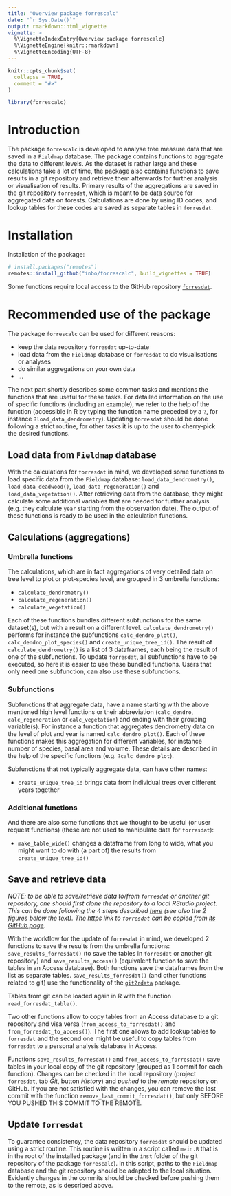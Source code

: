 ```yaml
---
title: "Overview package forrescalc"
date: "`r Sys.Date()`"
output: rmarkdown::html_vignette
vignette: >
  %\VignetteIndexEntry{Overview package forrescalc}
  %\VignetteEngine{knitr::rmarkdown}
  %\VignetteEncoding{UTF-8}
---
```


```r
knitr::opts_chunk$set(
  collapse = TRUE,
  comment = "#>"
)
```

```r
library(forrescalc)
```

# Introduction

The package `forrescalc` is developed to analyse tree measure data that are saved in a `Fieldmap` database. The package contains functions to aggregate the data to different levels. As the dataset is rather large and these calculations take a lot of time, the package also contains functions to save results in a git repository and retrieve them afterwards for further analysis or visualisation of results. Primary results of the aggregations are saved in the git repository `forresdat`, which is meant to be data source for aggregated data on forests. Calculations are done by using ID codes, and lookup tables for these codes are saved as separate tables in `forresdat`.

# Installation

Installation of the package:

```r
# install.packages("remotes")
remotes::install_github("inbo/forrescalc", build_vignettes = TRUE)
```

Some functions require local access to the GitHub repository [`forresdat`](https://github.com/inbo/forresdat).

# Recommended use of the package

The package `forrescalc` can be used for different reasons:

- keep the data repository `forresdat` up-to-date
- load data from the `Fieldmap` database or `forresdat` to do visualisations or analyses
- do similar aggregations on your own data
- ...

The next part shortly describes some common tasks and mentions the functions that are useful for these tasks. For detailed information on the use of specific functions (including an example), we refer to the help of the function (accessible in R by typing the function name preceded by a `?`, for instance `?load_data_dendrometry`). Updating `forresdat` should be done following a strict routine, for other tasks it is up to the user to cherry-pick the desired functions.

## Load data from `Fieldmap` database

With the calculations for `forresdat` in mind, we developed some functions to load specific data from the `Fieldmap` database: `load_data_dendrometry()`, `load_data_deadwood()`, `load_data_regeneration()` and `load_data_vegetation()`. After retrieving data from the database, they might calculate some additional variables that are needed for further analysis (e.g. they calculate `year` starting from the observation date). The output of these functions is ready to be used in the calculation functions.

## Calculations (aggregations)

### Umbrella functions

The calculations, which are in fact aggregations of very detailed data on tree level to plot or plot-species level, are grouped in 3 umbrella functions:

- `calculate_dendrometry()`
- `calculate_regeneration()`
- `calculate_vegetation()`

Each of these functions bundles different subfunctions for the same dataset(s), but with a result on a different level. `calculate_dendrometry()` performs for instance the subfunctions `calc_dendro_plot()`, `calc_dendro_plot_species()` and `create_unique_tree_id()`. The result of `calculate_dendrometry()` is a list of 3 dataframes, each being the result of one of the subfunctions. To update `forresdat`, all subfunctions have to be executed, so here it is easier to use these bundled functions. Users that only need one subfunction, can also use these subfunctions.

### Subfunctions

Subfunctions that aggregate data, have a name starting with the above mentioned high level functions or their abbreviation (`calc_dendro`, `calc_regeneration` or `calc_vegetation`) and ending with their grouping variable(s). For instance a function that aggregates dendrometry data on the level of plot and year is named `calc_dendro_plot()`. Each of these functions makes this aggregation for different variables, for instance number of species, basal area and volume. These details are described in the help of the specific functions (e.g. `?calc_dendro_plot`).

Subfunctions that not typically aggregate data, can have other names:

- `create_unique_tree_id` brings data from individual trees over different years together

### Additional functions

And there are also some functions that we thought to be useful (or user request functions) (these are not used to manipulate data for `forresdat`):

- `make_table_wide()` changes a dataframe from long to wide, what you might want to do with (a part of) the results from `create_unique_tree_id()`

## Save and retrieve data

_NOTE: to be able to save/retrieve data to/from `forresdat` or another git repository, one should first clone the repository to a local RStudio project. This can be done following the 4 steps described [here](https://inbo.github.io/git-course/course_rstudio.html#23_clone_a_repo_to_work_locally) (see also the 2 figures below the text). The https link to `forresdat` can be copied from [its GitHub page](https://github.com/inbo/forresdat)._

With the workflow for the update of `forresdat` in mind, we developed 2 functions to save the results from the umbrella functions: `save_results_forresdat()` (to save the tables in `forresdat` or another git repository) and `save_results_access()` (equivalent function to save the tables in an Access database). Both functions save the dataframes from the list as separate tables. `save_results_forresdat()` (and other functions related to git) use the functionality of the [`git2rdata`](https://ropensci.github.io/git2rdata/) package.

Tables from git can be loaded again in R with the function `read_forresdat_table()`.

Two other functions allow to copy tables from an Access database to a git repository and visa versa (`from_access_to_forresdat()` and `from_forresdat_to_access()`). The first one allows to add lookup tables to `forresdat` and the second one might be useful to copy tables from `forresdat` to a personal analysis database in Access.

Functions `save_results_forresdat()` and `from_access_to_forresdat()` save tables in your local copy of the git repository (grouped as 1 commit for each function). Changes can be checked in the local repository (project `forresdat`, tab _Git_, button _History_) and _pushed_ to the _remote_ repository on GitHub. If you are not satisfied with the changes, you can remove the last commit with the function `remove_last_commit_forresdat()`, but only BEFORE YOU PUSHED THIS COMMIT TO THE REMOTE.

## Update `forresdat`

To guarantee consistency, the data repository `forresdat` should be updated using a strict routine. This routine is written in a script called `main.R` that is in the root of the installed package (and in the `inst` folder of the git repository of the package `forrescalc`). In this script, paths to the `Fieldmap` database and the git repository should be adapted to the local situation. Evidently changes in the commits should be checked before pushing them to the remote, as is described above.
